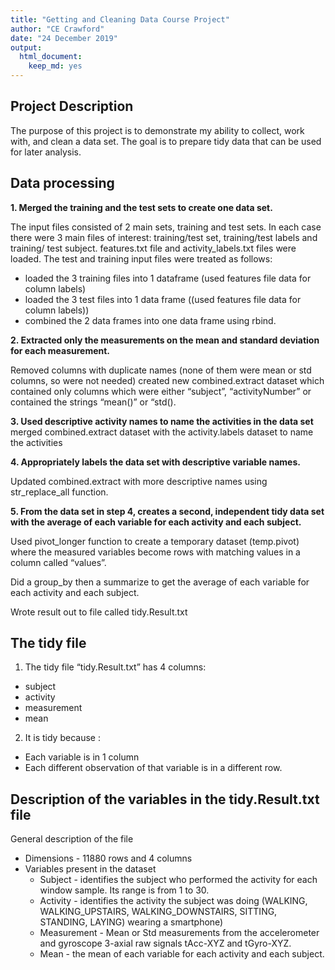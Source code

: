 ```yaml
---
title: "Getting and Cleaning Data Course Project"
author: "CE Crawford"
date: "24 December 2019"
output:
  html_document:
    keep_md: yes
---
```


## Project Description
The purpose of this project is to demonstrate my ability to collect, work with, and clean a data set. The goal is to prepare tidy data that can be used for later analysis. 

## Data processing

**1. Merged the training and the test sets to create one data set.**

The input files consisted of 2 main sets, training and test sets.
In each case there were 3 main files of interest: training/test set, training/test labels and training/ test subject.  features.txt file and activity_labels.txt files were loaded.
The test and training input files were treated as follows:

* loaded the 3 training files into 1 dataframe (used features file data for column labels)
* loaded the 3 test files into 1 data frame ((used features file data for column labels))
* combined the 2 data frames into one data frame using rbind.


**2. Extracted only the measurements on the mean and standard deviation for each measurement.**

Removed columns with duplicate names (none of them were mean or std columns, so were not needed)
created new  combined.extract dataset which contained only columns which were either "subject", "activityNumber" or contained the strings "mean()" or "std().

**3. Used descriptive activity names to name the activities in the data set**
merged combined.extract dataset with the activity.labels dataset to name the activities

**4. Appropriately labels the data set with descriptive variable names.** 

Updated combined.extract with more descriptive names using str_replace_all function.

**5. From the data set in step 4, creates a second, independent tidy data set with the average of each variable for each activity and each subject.**

Used pivot_longer function to create a temporary dataset (temp.pivot) where the measured variables become rows with matching values in a column called "values".

Did a group_by then a summarize to get the average of each variable for each activity and each subject.

Wrote result out to file called tidy.Result.txt

## The tidy file
1. The tidy file "tidy.Result.txt" has 4 columns:
  + subject
  + activity 
  + measurement
  + mean

2. It is tidy because : 
 + Each variable is in 1 column
 + Each different observation of that variable is in a different row.


## Description of the variables in the tidy.Result.txt file
General description of the file 

 * Dimensions - 11880 rows and 4 columns
 * Variables present in the dataset
    + Subject - identifies the subject who performed the activity for each window sample. Its range is from 1 to 30. 
    + Activity - identifies the activity the subject was doing (WALKING, WALKING_UPSTAIRS, WALKING_DOWNSTAIRS, SITTING, STANDING, LAYING) wearing a smartphone)
    + Measurement - Mean or Std measurements from the accelerometer and gyroscope 3-axial raw signals tAcc-XYZ and tGyro-XYZ.
    + Mean - the mean of each variable for each activity and each subject.




